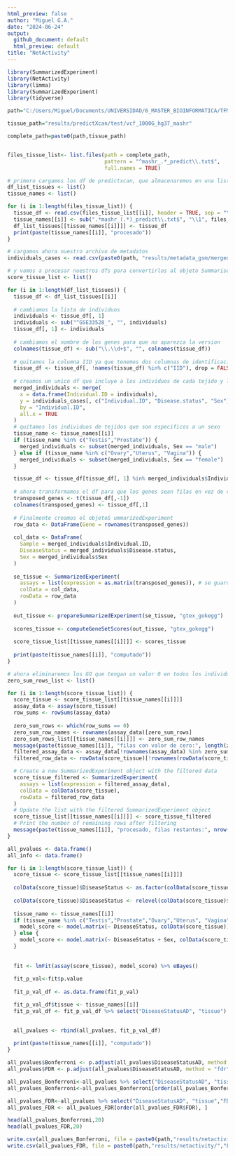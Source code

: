 ---
html_preview: false
author: "Miguel G.A."
date: "2024-06-24"
output:
  github_document: default
  html_preview: default
title: "NetActivity"
---

```{r, echo=FALSE} 
library(SummarizedExperiment)
library(NetActivity)
library(limma)
library(SummarizedExperiment)
library(tidyverse)

```


```{r}
path="C:/Users/Miguel/Documents/UNIVERSIDAD/6_MASTER_BIOINFORMATICA/TFM/Repositorio/TFM/" # el path al repositorio

tissue_path="results/predictXcan/test/vcf_1000G_hg37_mashr"

complete_path=paste0(path,tissue_path)


files_tissue_list<- list.files(path = complete_path,
                               pattern = "^mashr_.*_predict\\.txt$",
                               full.names = TRUE)

# primero cargamos los df de predictxcan, que almacenaremos en una lista 
df_list_tissues <- list()
tissue_names <- list()

for (i in 1:length(files_tissue_list)) {
  tissue_df <- read.csv(files_tissue_list[[i]], header = TRUE, sep = "\t")
  tissue_names[[i]] <- sub(".*mashr_(.*)_predict\\.txt$", "\\1", files_tissue_list[[i]])
  df_list_tissues[[tissue_names[[i]]]] <- tissue_df
  print(paste(tissue_names[[i]], "procesado"))
}
```



```{r}
# cargamos ahora nuestro archivo de metadatos
individuals_cases <- read.csv(paste0(path, "results/metadata_gsm/merged_metadata.txt"), header = TRUE, sep = "\t")

# y vamos a procesar nuestros dfs para convertirlos al objeto Summarisedexperiment para computarlos con Netactivity
score_tissue_list <- list()

for (i in 1:length(df_list_tissues)) {
  tissue_df <- df_list_tissues[[i]]
  
  # cambiamos la lista de individuos
  individuals <- tissue_df[, 1]
  individuals <- sub("^GSE33528_", "", individuals)
  tissue_df[, 1] <- individuals
  
  # cambiamos el nombre de los genes para que no aparezca la version
  colnames(tissue_df) <- sub("\\.\\d+$", "", colnames(tissue_df))
  
  # quitamos la columna IID ya que tenemos dos columnas de identificacio de individuos (FIID e IID)
  tissue_df <- tissue_df[, !names(tissue_df) %in% c("IID"), drop = FALSE]
  
  # creamos un unico df que incluye a los individuos de cada tejido y los metadatos, para que se tenga el mismo orden de individuos
  merged_individuals <- merge(
    x = data.frame(Individual.ID = individuals), 
    y = individuals_cases[, c("Individual.ID", "Disease.status", "Sex")],
    by = "Individual.ID",
    all.x = TRUE
  )
  # quitamos los individuos de tejidos que son especificos a un sexo 
  tissue_name <- tissue_names[[i]]
  if (tissue_name %in% c("Testis","Prostate")) {
    merged_individuals <- subset(merged_individuals, Sex == "male")
  } else if (tissue_name %in% c("Ovary","Uterus", "Vagina")) {
    merged_individuals <- subset(merged_individuals, Sex == "female")
  }

  tissue_df <- tissue_df[tissue_df[, 1] %in% merged_individuals$Individual.ID, , drop = FALSE]
  
  # ahora transformamos el df para que los genes sean filas en vez de columnas y las columnas sean los individuos
  transposed_genes <- t(tissue_df[,-1])
  colnames(transposed_genes) <- tissue_df[,1]
  
  # Finalmente creamos el objetoS ummarizedExperiment
  row_data <- DataFrame(Gene = rownames(transposed_genes))
  
  col_data <- DataFrame(
    Sample = merged_individuals$Individual.ID,
    DiseaseStatus = merged_individuals$Disease.status,
    Sex = merged_individuals$Sex
  )
  
  se_tissue <- SummarizedExperiment(
    assays = list(expression = as.matrix(transposed_genes)), # se guarda como matriz
    colData = col_data,
    rowData = row_data
  )
  
  out_tissue <- prepareSummarizedExperiment(se_tissue, "gtex_gokegg")
  
  scores_tissue <- computeGeneSetScores(out_tissue, "gtex_gokegg")
  
  score_tissue_list[[tissue_names[[i]]]] <- scores_tissue  
  
  print(paste(tissue_names[[i]], "computado"))
}
```


```{r}
# ahora eliminaremos los GO que tengan un valor 0 en todos los individuos (ya que significa que netactivity no ha tenido como input alguno de estos genes)
zero_sum_rows_list <- list()

for (i in 1:length(score_tissue_list)) {
  score_tissue <- score_tissue_list[[tissue_names[[i]]]]
  assay_data <- assay(score_tissue)
  row_sums <- rowSums(assay_data)
  
  zero_sum_rows <- which(row_sums == 0)
  zero_sum_row_names <- rownames(assay_data)[zero_sum_rows]
  zero_sum_rows_list[[tissue_names[[i]]]] <- zero_sum_row_names
  message(paste(tissue_names[[i]], "filas con valor de cero:", length(zero_sum_row_names)))
  filtered_assay_data <- assay_data[!rownames(assay_data) %in% zero_sum_row_names, ]
  filtered_row_data <- rowData(score_tissue)[!rownames(rowData(score_tissue)) %in% zero_sum_row_names, ]

  # Create a new SummarizedExperiment object with the filtered data
  score_tissue_filtered <- SummarizedExperiment(
    assays = list(expression = filtered_assay_data),
    colData = colData(score_tissue),
    rowData = filtered_row_data
  )
  # Update the list with the filtered SummarizedExperiment object
  score_tissue_list[[tissue_names[[i]]]] <- score_tissue_filtered
  # Print the number of remaining rows after filtering
  message(paste(tissue_names[[i]], "procesado, filas restantes:", nrow(filtered_assay_data)))
}
```


```{r}
all_pvalues <- data.frame()
all_info <- data.frame()

for (i in 1:length(score_tissue_list)) {
  score_tissue <- score_tissue_list[[tissue_names[[i]]]]
  
  colData(score_tissue)$DiseaseStatus <- as.factor(colData(score_tissue)$DiseaseStatus)
  
  colData(score_tissue)$DiseaseStatus <- relevel(colData(score_tissue)$DiseaseStatus, ref = "control")
  
  tissue_name <- tissue_names[[i]]
  if (tissue_name %in% c("Testis","Prostate","Ovary","Uterus", "Vagina")) {
    model_score <- model.matrix(~ DiseaseStatus, colData(score_tissue))
  } else {
    model_score <- model.matrix(~ DiseaseStatus + Sex, colData(score_tissue))
  }
  
  
  fit <- lmFit(assay(score_tissue), model_score) %>% eBayes()
  
  fit_p_val<-fit$p.value
  
  fit_p_val_df <- as.data.frame(fit_p_val)

  fit_p_val_df$tissue <- tissue_names[[i]]
  fit_p_val_df <- fit_p_val_df %>% select("DiseaseStatusAD", "tissue")
  

  all_pvalues <- rbind(all_pvalues, fit_p_val_df)
  
  print(paste(tissue_names[[i]], "computado"))
}
```


```{r}
all_pvalues$Bonferroni <- p.adjust(all_pvalues$DiseaseStatusAD, method = "bonferroni")  
all_pvalues$FDR <- p.adjust(all_pvalues$DiseaseStatusAD, method = "fdr")  

all_pvalues_Bonferroni<-all_pvalues %>% select("DiseaseStatusAD", "tissue","Bonferroni")
all_pvalues_Bonferroni<-all_pvalues_Bonferroni[order(all_pvalues_Bonferroni$Bonferroni), ]

all_pvalues_FDR<-all_pvalues %>% select("DiseaseStatusAD", "tissue","FDR")
all_pvalues_FDR <- all_pvalues_FDR[order(all_pvalues_FDR$FDR), ]

head(all_pvalues_Bonferroni,20)
head(all_pvalues_FDR,20)

write.csv(all_pvalues_Bonferroni, file = paste0(path,"results/netactivity/", "bonferroni.txt"), row.names = TRUE)
write.csv(all_pvalues_FDR, file = paste0(path,"results/netactivity/","FDR.txt"), row.names = TRUE)
```

